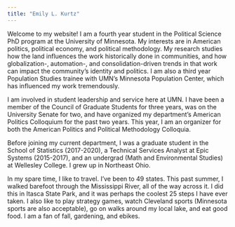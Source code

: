 ```yaml
---
title: "Emily L. Kurtz"
---
```


Welcome to my website! I am a fourth year student in the Political Science PhD program at the University of Minnesota. My interests are in American politics, political economy, and political methodology. My research studies how the land influences the work historically done in communities, and how globalization-, automation-, and consolidation-driven trends in that work can impact the community's identity and politics. I am also a third year Population Studies trainee with UMN's Minnesota Population Center, which has influenced my work tremendously.

I am involved in student leadership and service here at UMN. I have been a member of the Council of Graduate Students for three years, was on the University Senate for two, and have organized my department's American Politics Colloquium for the past two years. This year, I am an organizer for both the American Politics and Political Methodology Colloquia.

Before joining my current department, I was a graduate student in the School of Statistics (2017-2020), a Technical Services Analyst at Epic Systems (2015-2017), and an undergrad (Math and Environmental Studies) at Wellesley College. I grew up in Northeast Ohio.

In my spare time, I like to travel. I've been to 49 states. This past summer, I walked barefoot through the Mississippi River, all of the way across it. I did this in Itasca State Park, and it was perhaps the coolest 25 steps I have ever taken. I also like to play strategy games, watch Cleveland sports (Minnesota sports are also acceptable), go on walks around my local lake, and eat good food. I am a fan of fall, gardening, and ebikes.